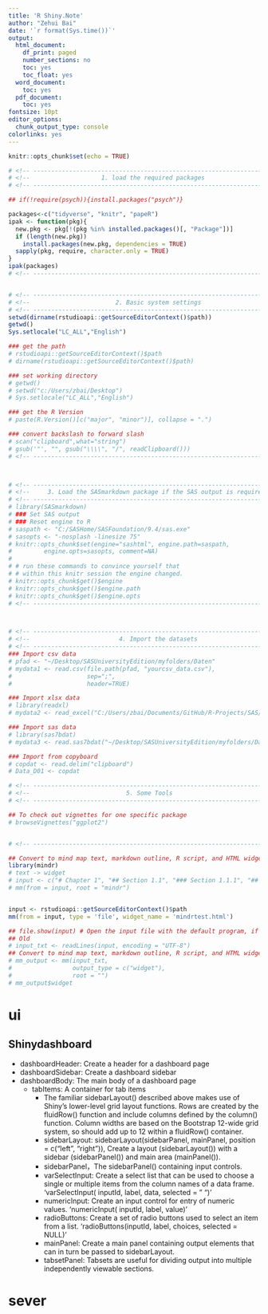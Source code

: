 ```yaml
---
title: 'R Shiny.Note'
author: "Zehui Bai"
date: '`r format(Sys.time())`'
output:
  html_document:
    df_print: paged
    number_sections: no
    toc: yes
    toc_float: yes
  word_document:
    toc: yes
  pdf_document:
    toc: yes
fontsize: 10pt
editor_options:
  chunk_output_type: console
colorlinks: yes
---
```


```r
knitr::opts_chunk$set(echo = TRUE)

# <!-- ---------------------------------------------------------------------- -->
# <!--                    1. load the required packages                       -->
# <!-- ---------------------------------------------------------------------- --> 

## if(!require(psych)){install.packages("psych")}

packages<-c("tidyverse", "knitr", "papeR")
ipak <- function(pkg){
  new.pkg <- pkg[!(pkg %in% installed.packages()[, "Package"])]
  if (length(new.pkg)) 
    install.packages(new.pkg, dependencies = TRUE)
  sapply(pkg, require, character.only = TRUE)
}
ipak(packages)
# <!-- ---------------------------------------------------------------------- --> 


# <!-- ---------------------------------------------------------------------- -->
# <!--                        2. Basic system settings                        -->
# <!-- ---------------------------------------------------------------------- -->
setwd(dirname(rstudioapi::getSourceEditorContext()$path))
getwd()
Sys.setlocale("LC_ALL","English")

### get the path
# rstudioapi::getSourceEditorContext()$path
# dirname(rstudioapi::getSourceEditorContext()$path)

### set working directory
# getwd()
# setwd("c:/Users/zbai/Desktop")
# Sys.setlocale("LC_ALL","English")

### get the R Version
# paste(R.Version()[c("major", "minor")], collapse = ".")

### convert backslash to forward slash 
# scan("clipboard",what="string")
# gsub('"', "", gsub("\\\\", "/", readClipboard()))
# <!-- ---------------------------------------------------------------------- --> 



# <!-- ---------------------------------------------------------------------- -->
# <!--     3. Load the SASmarkdown package if the SAS output is required      -->
# <!-- ---------------------------------------------------------------------- -->
# library(SASmarkdown)
# ### Set SAS output
# ### Reset engine to R
# saspath <- "C:/SASHome/SASFoundation/9.4/sas.exe"
# sasopts <- "-nosplash -linesize 75"
# knitr::opts_chunk$set(engine="sashtml", engine.path=saspath,
#         engine.opts=sasopts, comment=NA)
# 
# # run these commands to convince yourself that
# # within this knitr session the engine changed.
# knitr::opts_chunk$get()$engine
# knitr::opts_chunk$get()$engine.path
# knitr::opts_chunk$get()$engine.opts
# <!-- ---------------------------------------------------------------------- -->



# <!-- ---------------------------------------------------------------------- -->
# <!--                         4. Import the datasets                         -->
# <!-- ---------------------------------------------------------------------- -->
### Import csv data
# pfad <- "~/Desktop/SASUniversityEdition/myfolders/Daten"
# mydata1 <- read.csv(file.path(pfad, "yourcsv_data.csv"), 
#                     sep=";", 
#                     header=TRUE)   

### Import xlsx data
# library(readxl)
# mydata2 <- read_excel("C:/Users/zbai/Documents/GitHub/R-Projects/SAS/Yimeng/results-text.xlsx")

### Import sas data
# library(sas7bdat)
# mydata3 <- read.sas7bdat("~/Desktop/SASUniversityEdition/myfolders/Daten/uis.sas7bdat")

### Import from copyboard
# copdat <- read.delim("clipboard")
# Data_D01 <- copdat

# <!-- ---------------------------------------------------------------------- -->
# <!--                           5. Some Tools                                -->
# <!-- ---------------------------------------------------------------------- -->

## To check out vignettes for one specific package
# browseVignettes("ggplot2")


# <!-- ---------------------------------------------------------------------- -->
```



```r
## Convert to mind map text, markdown outline, R script, and HTML widget ####
library(mindr)
# text -> widget
# input <- c("# Chapter 1", "## Section 1.1", "### Section 1.1.1", "## Section 1.2", "# Chapter 2")
# mm(from = input, root = "mindr")


input <- rstudioapi::getSourceEditorContext()$path
mm(from = input, type = 'file', widget_name = 'mindrtest.html')

## file.show(input) # Open the input file with the default program, if any
## Old
# input_txt <- readLines(input, encoding = "UTF-8")
## Convert to mind map text, markdown outline, R script, and HTML widget ####
# mm_output <- mm(input_txt, 
#                 output_type = c("widget"),
#                 root = "")
# mm_output$widget
```

# ui

## Shinydashboard

* dashboardHeader: Create a header for a dashboard page
* dashboardSidebar: Create a dashboard sidebar
* dashboardBody: The main body of a dashboard page
  + tabItems: A container for tab items
    + The familiar sidebarLayout() described above makes use of Shiny’s lower-level grid layout functions. Rows are created by the fluidRow() function and include columns defined by the column() function. Column widths are based on the Bootstrap 12-wide grid system, so should add up to 12 within a fluidRow() container.
    + sidebarLayout: sidebarLayout(sidebarPanel, mainPanel, position = c("left", "right")), Create a layout (sidebarLayout()) with a sidebar (sidebarPanel()) and main area (mainPanel()).
    + sidebarPanel，The sidebarPanel() containing input controls.
    + varSelectInput: Create a select list that can be used to choose a single or multiple items from the column names of a data frame. 'varSelectInput( inputId, label, data, selected = " ")'
    + numericInput: Create an input control for entry of numeric values. 'numericInput( inputId, label, value)'
    + radioButtons: Create a set of radio buttons used to select an item from a list. 'radioButtons(inputId, label, choices, selected = NULL)'
    + mainPanel: 	Create a main panel containing output elements that can in turn be passed to sidebarLayout.
    + tabsetPanel: Tabsets are useful for dividing output into multiple independently viewable sections.
    




# sever


